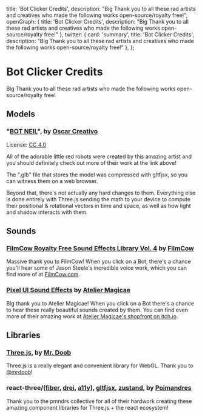   title: 'Bot Clicker Credits',
  description: "Big Thank you to all these rad artists and creatives who made the following works open-source/royalty free!",
  openGraph: {
    title: 'Bot Clicker Credits',
    description: "Big Thank you to all these rad artists and creatives who made the following works open-source/royalty free!"
  },
  twitter: {
    card: 'summary',
    title: 'Bot Clicker Credits',
    description: "Big Thank you to all these rad artists and creatives who made the following works open-source/royalty free!"
  },
};

# Bot Clicker Credits
Big Thank you to all these rad artists who made the following works open-source/royalty free!

## Models

### "[BOT NEIL](https://sketchfab.com/3d-models/bot-neil-animation-by-oscar-creativo-56d5d623bb6c40faaa951aca02080510)", by [Oscar Creativo](https://sketchfab.com/oscar_creativo)

License: [CC 4.0](https://creativecommons.org/licenses/by/4.0/)

All of the adorable little red robots were created by this amazing artist and you should definitely check out more of their work at the link above!

The ".glb" file that stores the model was compressed with gltfjsx, so you can witness them on a web browser.

Beyond that, there's not actually any hard changes to them. Everything else is done entirely with Three.js sending the math to your device to compute their positional & rotational vectors in time and space, as well as how light and shadow interacts with them.

## Sounds

### [FilmCow Royalty Free Sound Effects Library Vol. 4](https://filmcow.itch.io/filmcow-sfx-4) by [FilmCow](https://www.filmcow.com/)

Massive thank you to FilmCow! When you click on a Bot, there's a chance you'll hear some of Jason Steele's incredible voice work, which you can find more of at [FilmCow.com](https://filmcow.com).

### [Pixel UI Sound Effects](https://ateliermagicae.itch.io/pixel-ui-sound-effects) by [Atelier Magicae](https://ateliermagicae.itch.io/)

Big thank you to Atelier Magicae! When you click on a Bot there's a chance to hear these really beautiful sounds created by them. You can find even more of their amazing work at [Atelier Magicae's shopfront on itch.io](https://ateliermagicae.itch.io/).

## Libraries

### [Three.js](https://threejs.org/), by [Mr. Doob](https://mrdoob.com/)

Three.js is a really elegant and convenient library for WebGL. Thank you to [@mrdoob](https://twitter.com/mrdoob)!

### react-three/([fiber](https://github.com/pmndrs/react-three-fiber), [drei](https://github.com/pmndrs/drei), [a11y](https://github.com/pmndrs/react-three-a11y)), [gltfjsx](https://github.com/pmndrs/gltfjsx), [zustand](https://github.com/pmndrs/zustand), by [Poimandres](https://pmnd.rs/)

Thank you to the pmndrs collective for all of their hardwork creating these amazing component libraries for Three.js + the react ecosystem!